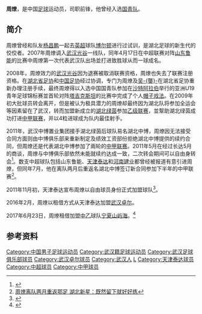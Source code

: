 {{Football player infobox
| playername = 周燎
| fullname = 周燎
| englishfullname = Zhou Liao
| countryofbirth = {{CHN}}
| cityofbirth = [[湖北|湖北]][[武汉|武汉]]
| dateofbirth = {{birth date and age|1989|2|2}}
| height = {{height|m=1.80}}
| position = 前锋
| currentclub = [[银川贺兰山足球俱乐部|宁夏山屿海]]
| clubnumber = 28
| youthyears = 
| youthclubs = [[湖北武汉职业足球俱乐部|武汉光谷]]
| years = 2007–2008年<br/>2009–2011年<br/>2012–<br/>2016年<br/>2017年<br/>2019年
| clubs = [[湖北武汉职业足球俱乐部|武汉光谷]]<br/>[[湖北中博|湖北中博]]<br/>[[天津泰达|天津泰达]]<br/>→ [[武汉卓尔|武汉卓尔]] (租借)<br/>→ [[银川贺兰山足球俱乐部|宁夏山屿海]] (租借)<br/>→ [[银川贺兰山足球俱乐部|宁夏山屿海]] (租借)
| caps(goals) = 22 {{0}}(1)<br/>47 (11)<br/>27 {{0}}(0)<br/>18 {{0}}(1)<br/>17 (7)<br/>9 (4)<br/>
| nationalyears = 2009–2010年
| nationalteam = [[中国国家青年足球队|中国国青队]]
| nationalcaps(goals) =
|}}
'''周燎'''{{BD|1989年|2月2日|||Zhou Liao}}，是中国[[足球|足球]]运动员，司职前锋，他曾经入选[[中国国家青年足球队|国青队]]。

==简介==
周燎曾经和队友[[杨昌鹏|杨昌鹏]]一起去[[英超|英超]]球队[[博尔顿足球俱乐部|博尔顿]]进行过试训，是湖北足球的新生代的佼佼者。2007年周燎调入[[湖北武汉职业足球俱乐部|武汉光谷]]一线队，同年4月17日在中超联赛对阵[[山东鲁能|山东鲁能]]的比赛中周燎第一次代表武汉队出场並打进致胜球从而一球成名。

2008年，周燎效力的[[湖北武汉职业足球俱乐部|武汉光谷]]因为退赛被取消联赛资格，周燎也失去了联赛注册资格。在[[湖北省足协|湖北省足协]]和[[中国足协|中国足协]]经过协调，专门为周燎及[[吴龑|吴-{龑}-]]在湖北省足协重新办理注册手续，最终周燎得以入选中国国青队参加在[[沙特阿拉伯|沙特阿拉伯]]举行的亚洲U19青年足球锦标赛並首轮对阵[[塔吉克斯坦|塔吉克斯坦]]的比赛中完成了个人[[帽子戏法|帽子戏法]]。在2009年初大批球员转会离开，但是被认为极具潜力的周燎却最终因为湖北队将参加全运会等因素留在了武汉，转而加盟新成立的[[湖北绿茵足球俱乐部|湖北绿茵]]参加[[中国足球乙级联赛|乙级联赛]]，並幚助湖北绿茵成功打进[[中国足球甲级联赛|中甲联赛]]，并以4粒进球成为队内最佳射手。

2011年，武汉中博置业集团接手湖北绿茵后球队易名湖北中博，周燎因无法接受合同方面则由中博俱乐部来重新制定及绩效工资部份拒绝湖北中博提供的续约合同，但周燎还是代表湖北中博参加了兩轮的[[中国足球甲级联赛|中甲联赛]]。2011年5月在经过长达5月的商谈，周燎与中博俱乐部依然未能就续约达成一致，二次转会期间可以自由身转会<ref>{{Cite web |url=http://sports.163.com/11/0524/05/74Q1C02100051C89.html |title=周燎与鄂军分道扬镳 难接受绩效考核无奈离队 |access-date=2011-05-25 |archive-url=https://web.archive.org/web/20110531011619/http://sports.163.com/11/0524/05/74Q1C02100051C89.html |archive-date=2011-05-31 |dead-url=yes }}</ref>。数支中超球队包括山东鲁能、[[天津泰达|天津泰达]]和[[河南建业|河南建业]]都曾经被报道有意引进周燎，但同年7月，他在离队两月后重返名湖北中博签订新合同参加下半年的中甲联赛<ref>[http://www.yootee.cn/html/2011/zgj_0708/18083.html 周燎离队两月重返鄂足 湖北新星：既然留下就好好练]{{dead link|date=2017年12月 |bot=InternetArchiveBot |fix-attempted=yes }}</ref>。

2011年11月初，天津泰达宣布周燎以自由球员身份正式加盟球队<ref>{{Cite web |url=http://sports.163.com/11/1104/09/7I0NUGJD00051C89.html |title=泰达宣布两名内援加盟 俱乐部:下手晚就没机会 |accessdate=2011-11-05 |archive-date=2019-08-11 |archive-url=https://web.archive.org/web/20190811140119/http://sports.163.com/11/1104/09/7I0NUGJD00051C89.html |dead-url=no }}</ref>。

2016年2月，周燎以租借方式从天津泰达加盟[[武汉卓尔|武汉卓尔]]。

2017年6月23日，周燎租借加盟[[中乙|中乙]]球队[[银川贺兰山足球俱乐部|宁夏山屿海]]。<ref>{{Cite web |url=https://voice.hupu.com/china/2173288.html |title=官方：宁夏山屿海签约苑维玮、周燎、吴禹寅、刘伟国 |accessdate=2017-08-02 |archive-date=2017-08-02 |archive-url=https://web.archive.org/web/20170802082546/https://voice.hupu.com/china/2173288.html |dead-url=no }}</ref>

==参考资料==
{{reflist}}

{{2007年武汉光谷名单}}
{{2008年武汉光谷名单}}
{{2009年湖北绿茵名单}}
{{2010湖北東方國旅名單}}
{{2011年中甲分类名单武汉}}
{{2012年中超分类名单天津}}
{{2013年中超分类名单天津}}
{{2014年中超分类名单天津}}
{{2015年中超分类名单天津}}
{{2016年中甲分类名单武汉}}
{{2017年中超分类名单天津泰达}}
{{2017年中乙分类名单银川}}
{{2018年中超分类名单天津泰达}}
{{2020年中乙分类名单武汉三镇}}
{{2021年中甲分类名单武汉三镇}}

{{DEFAULTSORT:ZHOU Liao}}
[[Category:中国男子足球运动员|Category:中国男子足球运动员]]
[[Category:武汉籍足球运动员|Category:武汉籍足球运动员]]
[[Category:武汉足球俱乐部球员|Category:武汉足球俱乐部球员]]
[[Category:武汉卓尔球员|Category:武汉卓尔球员]]
[[Category:武汉人|Category:武汉人]]
[[Category:周姓|L]]
[[Category:天津泰达球员|Category:天津泰达球员]]
[[Category:中超球员|Category:中超球员]]
[[Category:中甲球员|Category:中甲球员]]